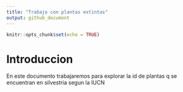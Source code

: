 ```yaml
---
title: "Trabajo con plantas extintas"
output: github_document
---
```


```r
knitr::opts_chunk$set(echo = TRUE)
```

# Introduccion
En este documento trabajaremos para explorar la id de plantas q se encuentran en silvestria segun la IUCN